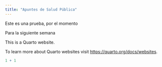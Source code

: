 ```yaml
---
title: "Apuntes de Salud Pública"
---
```


Este es una prueba, por el momento

Para la siguiente semana

This is a Quarto website.

To learn more about Quarto websites visit <https://quarto.org/docs/websites>.

```r
1 + 1
```
